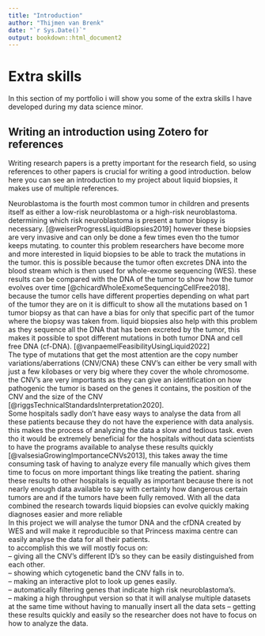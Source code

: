 ```yaml
---
title: "Introduction"
author: "Thijmen van Brenk"
date: "`r Sys.Date()`"
output: bookdown::html_document2
---
```


# Extra skills

In this section of my portfolio i will show you some of the extra skills I have developed during my data science minor.

## Writing an introduction using Zotero for references        

Writing research papers is a pretty important for the research field, so using references to other papers is crucial for writing a good introduction. below here you can see an introduction to my project about liquid biopsies, it makes use of multiple references.

Neuroblastoma is the fourth most common tumor in children and presents itself as either a low-risk neuroblastoma or a high-risk neuroblastoma. determining which risk neuroblastoma is present a tumor biopsy is necessary. [@weiserProgressLiquidBiopsies2019] however these biopsies are very invasive and can only be done a few times even tho the tumor keeps mutating. to counter this problem researchers have become more and more interested in liquid biopsies to be able to track the mutations in the tumor. this is possible because the tumor often excretes DNA into the blood stream which is then used for whole-exome sequencing (WES). these results can be compared with the DNA of the tumor to show how the tumor evolves over time [@chicardWholeExomeSequencingCellFree2018]. because the tumor cells have different properties depending on what part of the tumor they are on it is difficult to show all the mutations based on 1 tumor biopsy as that can have a bias for only that specific part of the tumor where the biopsy was taken from. liquid biopsies also help with this problem as they sequence all the DNA that has been excreted by the tumor, this makes it possible to spot different mutations in both tumor DNA and cell free DNA (cf-DNA). [@vanpaemelFeasibilityUsingLiquid2022]        
The type of mutations that get the most attention are the copy number variations/aberrations (CNV/CNA) these CNV's can either be very small with just a few kilobases or very big where they cover the whole chromosome. the CNV's are very importants as they can give an identification on how pathogenic the tumor is based on the genes it contains, the position of the CNV and the size of the CNV [@riggsTechnicalStandardsInterpretation2020].       
Some hospitals sadly don't have easy ways to analyse the data from all these patients because they do not have the experience with data analysis. this makes the process of analyzing the data a slow and tedious task. even tho it would be extremely beneficial for the hospitals without data scientists to have the programs available to analyse these results quickly [@valsesiaGrowingImportanceCNVs2013], this takes away the time consuming task of having to analyze every file manually which gives them time to focus on more important things like treating the patient. sharing these results to other hospitals is equally as important because there is not nearly enough data available to say with certainty how dangerous certain tumors are and if the tumors have been fully removed. With all the data combined the research towards liquid biopsies can evolve quickly making diagnoses easier and more reliable        
In this project we will analyse the tumor DNA and the cfDNA created by WES and will make it reproducible so that Princess maxima centre can easily analyse the data for all their patients.       
to accomplish this we will mostly focus on:       
-- giving all the CNV's different ID's so they can be easily distinguished from each other.       
-- showing which cytogenetic band the CNV falls in to.        
-- making an interactive plot to look up genes easily.        
-- automatically filtering genes that indicate high risk neuroblastoma's.       
-- making a high throughput version so that it will analyse multiple datasets at the same time without having to manually insert all the data sets
-- getting these results quickly and easily so the researcher does not have to focus on how to analyze the data.